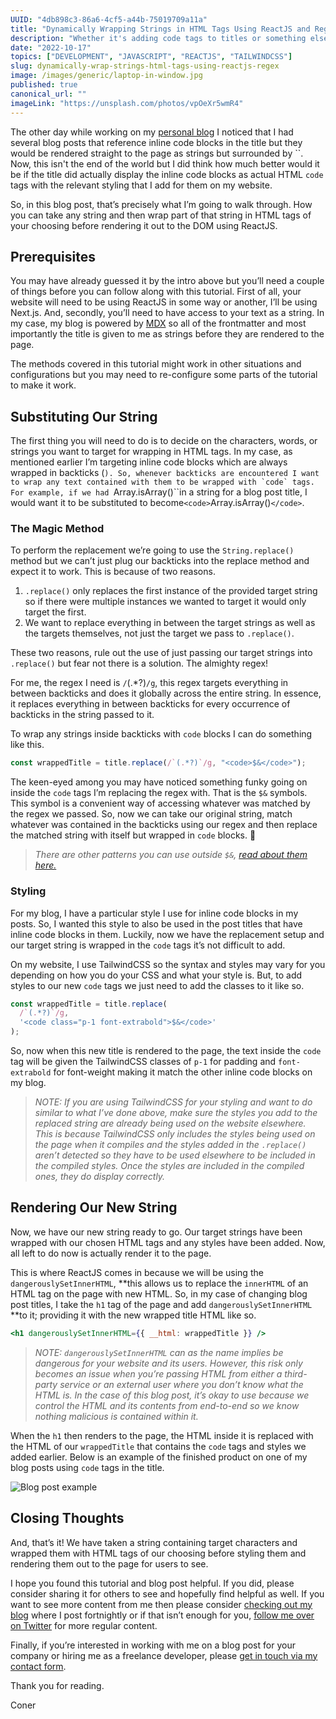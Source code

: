 ```yaml
---
UUID: "4db898c3-86a6-4cf5-a44b-75019709a11a"
title: "Dynamically Wrapping Strings in HTML Tags Using ReactJS and Regex"
description: "Whether it's adding code tags to titles or something else, wrapping strings in HTML tags can be a helpful tool. Here's how to do it in ReactJS with Regex."
date: "2022-10-17"
topics: ["DEVELOPMENT", "JAVASCRIPT", "REACTJS", "TAILWINDCSS"]
slug: dynamically-wrap-strings-html-tags-using-reactjs-regex
image: /images/generic/laptop-in-window.jpg
published: true
canonical_url: ""
imageLink: "https://unsplash.com/photos/vpOeXr5wmR4"
---
```


The other day while working on my [personal blog](https://conermurphy.com/blog) I noticed that I had several blog posts that reference inline code blocks in the title but they would be rendered straight to the page as strings but surrounded by ``. Now, this isn't the end of the world but I did think how much better would it be if the title did actually display the inline code blocks as actual HTML `code` tags with the relevant styling that I add for them on my website.

So, in this blog post, that’s precisely what I’m going to walk through. How you can take any string and then wrap part of that string in HTML tags of your choosing before rendering it out to the DOM using ReactJS.

## Prerequisites

You may have already guessed it by the intro above but you’ll need a couple of things before you can follow along with this tutorial. First of all, your website will need to be using ReactJS in some way or another, I’ll be using Next.js. And, secondly, you’ll need to have access to your text as a string. In my case, my blog is powered by [MDX](https://mdxjs.com/) so all of the frontmatter and most importantly the title is given to me as strings before they are rendered to the page.

The methods covered in this tutorial might work in other situations and configurations but you may need to re-configure some parts of the tutorial to make it work.

## Substituting Our String

The first thing you will need to do is to decide on the characters, words, or strings you want to target for wrapping in HTML tags. In my case, as mentioned earlier I’m targeting inline code blocks which are always wrapped in backticks (`` ). So, whenever backticks are encountered I want to wrap any text contained with them to be wrapped with `code` tags. For example, if we had  ``Array.isArray()``in a string for a blog post title, I would want it to be substituted to become`<code>`Array.isArray()`</code>`.

### The Magic Method

To perform the replacement we’re going to use the `String.replace()` method but we can’t just plug our backticks into the replace method and expect it to work. This is because of two reasons.

1. `.replace()` only replaces the first instance of the provided target string so if there were multiple instances we wanted to target it would only target the first.
2. We want to replace everything in between the target strings as well as the targets themselves, not just the target we pass to `.replace()`.

These two reasons, rule out the use of just passing our target strings into `.replace()` but fear not there is a solution. The almighty regex!

For me, the regex I need is `/`(.\*?)`/g`, this regex targets everything in between backticks and does it globally across the entire string. In essence, it replaces everything in between backticks for every occurrence of backticks in the string passed to it.

To wrap any strings inside backticks with `code` blocks I can do something like this.

```jsx
const wrappedTitle = title.replace(/`(.*?)`/g, "<code>$&</code>");
```

The keen-eyed among you may have noticed something funky going on inside the `code` tags I’m replacing the regex with. That is the `$&` symbols. This symbol is a convenient way of accessing whatever was matched by the regex we passed. So, now we can take our original string, match whatever was contained in the backticks using our regex and then replace the matched string with itself but wrapped in `code` blocks. 🙌

> _There are other patterns you can use outside `$&`, [read about them here.](https://developer.mozilla.org/en-US/docs/Web/JavaScript/Reference/Global_Objects/String/replace#specifying_a_string_as_the_replacement)_

### Styling

For my blog, I have a particular style I use for inline code blocks in my posts. So, I wanted this style to also be used in the post titles that have inline code blocks in them. Luckily, now we have the replacement setup and our target string is wrapped in the `code` tags it’s not difficult to add.

On my website, I use TailwindCSS so the syntax and styles may vary for you depending on how you do your CSS and what your style is. But, to add styles to our new `code` tags we just need to add the classes to it like so.

```jsx
const wrappedTitle = title.replace(
  /`(.*?)`/g,
  '<code class="p-1 font-extrabold">$&</code>'
);
```

So, now when this new title is rendered to the page, the text inside the `code` tag will be given the TailwindCSS classes of `p-1` for padding and `font-extrabold` for font-weight making it match the other inline code blocks on my blog.

> _NOTE: If you are using TailwindCSS for your styling and want to do similar to what I’ve done above, make sure the styles you add to the replaced string are already being used on the website elsewhere. This is because TailwindCSS only includes the styles being used on the page when it compiles and the styles added in the `.replace()` aren’t detected so they have to be used elsewhere to be included in the compiled styles. Once the styles are included in the compiled ones, they do display correctly._

## Rendering Our New String

Now, we have our new string ready to go. Our target strings have been wrapped with our chosen HTML tags and any styles have been added. Now, all left to do now is actually render it to the page.

This is where ReactJS comes in because we will be using the `dangerouslySetInnerHTML`, **this allows us to replace the `innerHTML` of an HTML tag on the page with new HTML. So, in my case of changing blog post titles, I take the `h1` tag of the page and add `dangerouslySetInnerHTML` **to it; providing it with the new wrapped title HTML like so.

```jsx
<h1 dangerouslySetInnerHTML={{ __html: wrappedTitle }} />
```

> _NOTE: `dangerouslySetInnerHTML` can as the name implies be dangerous for your website and its users. However, this risk only becomes an issue when you’re passing HTML from either a third-party service or an external user where you don’t know what the HTML is. In the case of this blog post, it’s okay to use because we control the HTML and its contents from end-to-end so we know nothing malicious is contained within it._

When the `h1` then renders to the page, the HTML inside it is replaced with the HTML of our `wrappedTitle` that contains the `code` tags and styles we added earlier. Below is an example of the finished product on one of my blog posts using `code` tags in the title.

![Blog post example](/images/blog/dynamically-wrap-strings-html-tags-using-reactjs-regex/post-example.jpg)

## Closing Thoughts

And, that’s it! We have taken a string containing target characters and wrapped them with HTML tags of our choosing before styling them and rendering them out to the page for users to see.

I hope you found this tutorial and blog post helpful. If you did, please consider sharing it for others to see and hopefully find helpful as well. If you want to see more content from me then please consider [checking out my blog](https://conermurphy.com/blog) where I post fortnightly or if that isn’t enough for you, [follow me over on Twitter](https://twitter.com/mrConerMurphy/) for more regular content.

Finally, if you’re interested in working with me on a blog post for your company or hiring me as a freelance developer, please [get in touch via my contact form](https://conermurphy.com/contact).

Thank you for reading.

Coner
